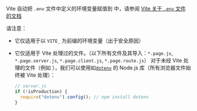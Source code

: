 
Vite 自动把 `.env` 文件中定义的环境变量赋值到 <ImportMeta prop='env' /> 中，请参阅 [Vite 关于 `.env` 文件的文档](https://vitejs.dev/guide/env-and-mode.html#env-files)

请注意：

- 它仅适用于以 `VITE_` 为前缀的环境变量（出于安全原因）
- 它仅适用于 Vite 处理过的文件。（以下所有文件及其导入：`*.page.js`, `*.page.server.js`, `*.page.client.js`, `*.page.route.js`）
  对于未经 Vite 处理的文件（例如 <RepoLink path="/boilerplates/boilerplate-react/server/index.js" text="Express.js server code"/>），我们可以使用如[`dotenv`](https://github.com/motdotla/dotenv) 的 Node.js 库（所有浏览器文件始终被 Vite 处理）：

  ```js
  // server.js
  if (!isProduction) {
    require("dotenv").config(); // npm install dotenv
  }
  ```
